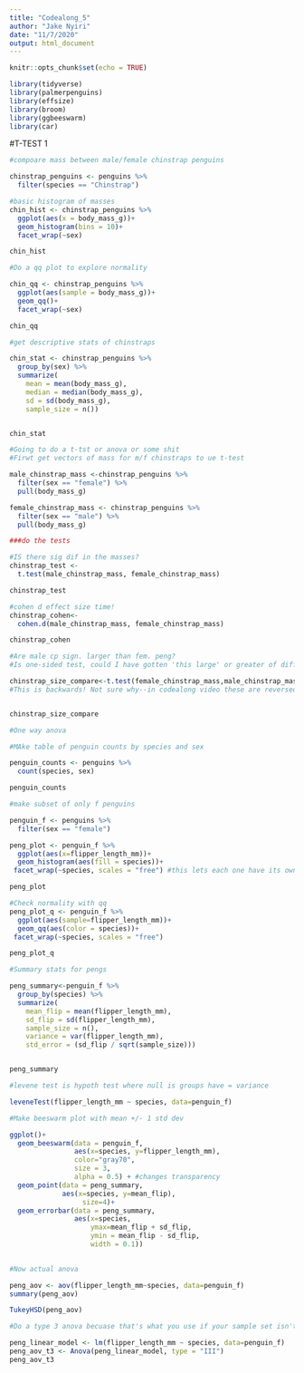 ```yaml
---
title: "Codealong_5"
author: "Jake Nyiri"
date: "11/7/2020"
output: html_document
---
```


```r
knitr::opts_chunk$set(echo = TRUE)
```

```r
library(tidyverse)
library(palmerpenguins)
library(effsize)
library(broom)
library(ggbeeswarm)
library(car)
```
#T-TEST 1

```r
#compoare mass between male/female chinstrap penguins

chinstrap_penguins <- penguins %>% 
  filter(species == "Chinstrap")

#basic histogram of masses
chin_hist <- chinstrap_penguins %>% 
  ggplot(aes(x = body_mass_g))+
  geom_histogram(bins = 10)+
  facet_wrap(~sex)

chin_hist

#Do a qq plot to explore normality

chin_qq <- chinstrap_penguins %>% 
  ggplot(aes(sample = body_mass_g))+
  geom_qq()+
  facet_wrap(~sex)

chin_qq

```
```r
#get descriptive stats of chinstraps

chin_stat <- chinstrap_penguins %>% 
  group_by(sex) %>% 
  summarize(
    mean = mean(body_mass_g),
    median = median(body_mass_g),
    sd = sd(body_mass_g),
    sample_size = n())


chin_stat

```

```r
#Going to do a t-tst or anova or some shit
#Firwt get vectors of mass for m/f chinstraps to ue t-test

male_chinstrap_mass <-chinstrap_penguins %>% 
  filter(sex == "female") %>% 
  pull(body_mass_g)

female_chinstrap_mass <- chinstrap_penguins %>%
  filter(sex == "male") %>% 
  pull(body_mass_g)

###do the tests

#IS there sig dif in the masses?
chinstrap_test <- 
  t.test(male_chinstrap_mass, female_chinstrap_mass)

chinstrap_test

#cohen d effect size time!
chinstrap_cohen<-
  cohen.d(male_chinstrap_mass, female_chinstrap_mass)

chinstrap_cohen

#Are male cp sign. larger than fem. peng?
#Is one-sided test, could I have gotten 'this large' or greater of difference by random sample (Not 'this distance away')

chinstrap_size_compare<-t.test(female_chinstrap_mass,male_chinstrap_mass, alternative = "greater") #must line up with order of arguments (is male greater than female)
#This is backwards! Not sure why--in codealong video these are reversed and it works! WHy is my test running backwards?


chinstrap_size_compare

```
```r
#One way anova

#MAke table of penguin counts by species and sex

penguin_counts <- penguins %>% 
  count(species, sex)

penguin_counts

#make subset of only f penguins

penguin_f <- penguins %>% 
  filter(sex == "female")

peng_plot <- penguin_f %>% 
  ggplot(aes(x=flipper_length_mm))+
  geom_histogram(aes(fill = species))+
 facet_wrap(~species, scales = "free") #this lets each one have its own x, y axis scale

peng_plot

#Check normality with qq
peng_plot_q <- penguin_f %>% 
  ggplot(aes(sample=flipper_length_mm))+
  geom_qq(aes(color = species))+
 facet_wrap(~species, scales = "free")

peng_plot_q
```
```r
#Summary stats for pengs

peng_summary<-penguin_f %>% 
  group_by(species) %>% 
  summarize(
    mean_flip = mean(flipper_length_mm),
    sd_flip = sd(flipper_length_mm),
    sample_size = n(),
    variance = var(flipper_length_mm),
    std_error = (sd_flip / sqrt(sample_size)))


peng_summary

#levene test is hypoth test where null is groups have = variance

leveneTest(flipper_length_mm ~ species, data=penguin_f)

```

```r
#Make beeswarm plot with mean +/- 1 std dev

ggplot()+
  geom_beeswarm(data = penguin_f, 
                aes(x=species, y=flipper_length_mm),
                color="gray70",
                size = 3,
                alpha = 0.5) + #changes transparency
  geom_point(data = peng_summary, 
             aes(x=species, y=mean_flip),
                  size=4)+
  geom_errorbar(data = peng_summary,
                aes(x=species,
                    ymax=mean_flip + sd_flip,
                    ymin = mean_flip - sd_flip,
                    width = 0.1))
                 
```

```r
#Now actual anova

peng_aov <- aov(flipper_length_mm~species, data=penguin_f)
summary(peng_aov)

TukeyHSD(peng_aov)

#Do a type 3 anova becuase that's what you use if your sample set isn't balanced (different smaple sizes etc) ype 1 is aov, best for same sample sizes across factors.

peng_linear_model <- lm(flipper_length_mm ~ species, data=penguin_f)
peng_aov_t3 <- Anova(peng_linear_model, type = "III")
peng_aov_t3

```


